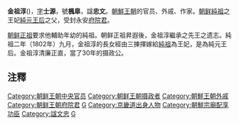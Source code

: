 {{unreferenced|time=2010-12-05T08:50:29+00:00}}
{{Infobox Korean name
|hangul=김조순
|hanja=金祖淳
|rr=Gim Josun
|mr=Kim JoSoon
|hangulho=풍고
|hanjaho=楓皐
|rrho=Pung-Go
|mrho=Pungko}}

'''金祖淳'''({{bd|1765年||1832年|}})，[[表字|字]]'''士源'''，號'''楓皐'''，諡'''忠文'''。[[朝鮮王朝|朝鮮王朝]]的官员、外戚、作家。[[朝鲜純祖|朝鲜純祖]]之王妃[[純元王后|純元王后]]之父，受封永安[[府院君|府院君]]。

[[朝鲜正祖|朝鲜正祖]]要求他輔助年幼的純祖。朝鲜正祖昇遐後，金祖淳繼承之先王之遗志。純祖二年（1802年）九月，金祖淳的長女經由三揀擇嫁給[[朝鲜純祖|純祖]]為王妃，是為純元王后。金祖淳清廉正直，當了30年的摄政公。

== 注釋 ==
{{Reflist|2}}
{{start box}}
{{s-before|[[贞纯王后|贞纯王后]]}}
{{s-title|[[朝鲜|朝鲜]]攝政公<br/>1805年-1832年}}
{{s-after|[[趙万永|趙万永]]}}
{{end box}}
{{Korea-bio-stub}}
{{朝鮮王朝攝政}}
{{DEFAULTSORT:K}}
[[Category:朝鲜王朝中央官员|Category:朝鲜王朝中央官员]]
[[Category:朝鲜王朝摄政者|Category:朝鲜王朝摄政者]]
[[Category:朝鮮王朝外戚|Category:朝鮮王朝外戚]]
[[Category:朝鲜王朝府院君|Category:朝鲜王朝府院君]]
[[Category:新安東金氏|G]]
[[Category:京畿道出身人物|Category:京畿道出身人物]]
[[Category:朝鮮宗廟配享功臣|Category:朝鮮宗廟配享功臣]]
[[Category:諡文忠|Category:諡文忠]]
[[Category:金姓|G]]